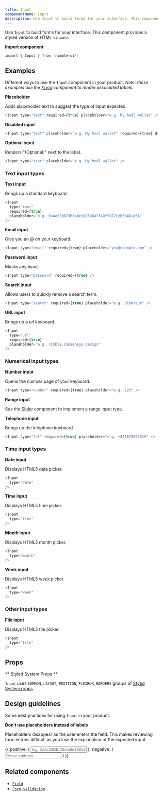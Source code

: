```yaml
---
title: Input
componentName: Input
description: Use Input to build forms for your interface. This component provides a styled version of HTML <input>.
---
```



Use `Input` to build forms for your interface. This component provides a styled version of HTML `<input>`.

**Import component**

```lang=jsx
import { Input } from 'rimble-ui';
```

## Examples

Different ways to use the `Input` component in your product. _Note: these examples use the [`Field`](/components/rimble-ui/Field) component to render associated labels._

**Placeholder**

Adds placeholder text to suggest the type of input expected.

```js is=react-live
<Input type="text" required={true} placeholder="e.g. My hodl wallet" />
```

**Disabled input**

```js is=react-live
<Input type="text" placeholder="e.g. My hodl wallet" required={true} disabled />
```

**Optional input**

Renders "(Optional)" next to the label.

```js is=react-live
<Input type="text" placeholder="e.g. My hodl wallet" />
```

### Text input types

**Text input**

Brings up a standard keyboard.

```js is=react-live
<Input
  type="text"
  required={true}
  placeholder="e.g. 0xAc03BB73b6a9e108530AFf4Df5077c2B3D481e5A"
/>
```

**Email input**

Give you an @ on your keyboard.

```js is=react-live
<Input type="email" required={true} placeholder="you@example.com" />
```

**Password input**

Masks any input.

```js is=react-live
<Input type="password" required={true} />
```

**Search input**

Allows users to quickly remove a search term.

```js is=react-live
<Input type="search" required={true} placeholder="e.g. Ethereum" />
```

**URL input**

Brings up a url keyboard.

```js is=react-live
<Input
  type="url"
  required={true}
  placeholder="e.g. rimble.consensys.design"
/>
```

### Numerical input types

**Number input**

Opens the number page of your keyboard.

```js is=react-live
<Input type="number" required={true} placeholder="e.g. 123" />
```

**Range input**

See the [Slider](/components/rimble-ui/Slider) component to implement a range input type.

**Telephone input**

Brings up the telephone keyboard.

```js is=react-live
<Input type="tel" required={true} placeholder="e.g. +445575242519" />
```

### Time input types

**Date input**

Displays HTML5 date picker.

```js is=react-live
<Input
  type="date"
/>
```

**Time input**

Displays HTML5 time picker.

```js is=react-live
<Input
  type="time"
/>
```

**Month input**

Displays HTML5 month picker.

```js is=react-live
<Input
  type="month"
/>
```

**Week input**

Displays HTML5 week picker.

```js is=react-live
<Input
  type="week"
/>
```

### Other input types

**File input**

Displays HTML5 file picker.

```js is=react-live
<Input
  type="file"
/>
```

## Props

<PropsTable propMetaData={props.propMetaData} />

** Styled System Props **

`Input` uses `COMMON`, `LAYOUT`, `POSITION`, `FLEXBOX`, `BORDERS` groups of [Styed System props](/components/rimble-ui/system-props).

## Design guidelines

Some best practices for using `Input` in your product.

**Don't use placeholders instead of labels**

Placeholders disappear as the user enters the field. This makes reviewing form entries difficult as you lose the explanation of the expected input.

<DoDont>
  {{
    positive: (
      <Box>
        <Field label="Public address">
          <Input
            type="text"
            width="100%"
            required={true}
            placeholder="e.g. 0xAc03BB73b6a9e108530AFf4Df5077c2B3D481e5A"
          />
        </Field>
      </Box>
    ),
    negative: (
      <Box>
        <Field>
          <Input
            type="text"
            width="100%"
            required={true}
            placeholder="Public address"
          />
        </Field>
      </Box>
    )
  }}
</DoDont>

## Related components

- [`Field`](/components/rimble-ui/Field)
- [`Form validation`](/components/rimble-ui/Form)
